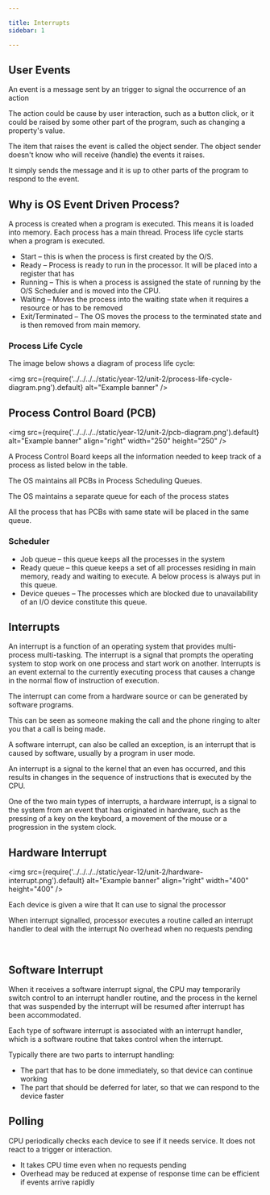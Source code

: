 ```yaml
--- 

title: Interrupts
sidebar: 1

---
```


## User Events

An event is a message sent by an trigger to signal the occurrence of an action

The action could be cause by user interaction, such as a button click, or it could be raised by some other part of the program, such as changing a property's value.

The item that raises the event is called the object sender. The object sender doesn't know who will receive (handle) the events it raises.

It simply sends the message and it is up to other parts of the program to respond to the event.

## Why is OS Event Driven Process?

A process is created when a program is executed. This means it is loaded into memory. Each process has a main thread. Process life cycle starts when a program is executed.

- Start – this is when the process is first created by the O/S.
- Ready – Process is ready to run in the processor. It will be placed into a register that has 
- Running – This is when a process is assigned the state of running by the O/S Scheduler and is moved into the CPU.
- Waiting – Moves the process into the waiting state when it requires a resource or has to be removed
- Exit/Terminated – The OS moves the process to the terminated state and is then removed from main memory.

### Process Life Cycle

The image below shows a diagram of process life cycle:

<img
  src={require('../../../../static/year-12/unit-2/process-life-cycle-diagram.png').default}
  alt="Example banner"
/> 

## Process Control Board (PCB)

<img
  src={require('../../../../static/year-12/unit-2/pcb-diagram.png').default}
  alt="Example banner"
  align="right"
  width="250"
  height="250"
/> 

A Process Control Board keeps all the information needed to keep track of a process as listed below in the table.

The OS maintains all PCBs in Process Scheduling Queues.

The OS maintains a separate queue for each of the process states 

All the process that has PCBs with same state will be placed in the same queue.

### Scheduler

- Job queue – this queue keeps all the processes in the system 
- Ready queue – this queue keeps a set of all processes residing in main memory, ready and waiting to execute. A below process is always put in this queue.
- Device queues – The processes which are blocked due to unavailability of an I/O device constitute this queue.

## Interrupts

An interrupt is a function of an operating system that provides multi-process multi-tasking. The interrupt is a signal that prompts the operating system to stop work on one process and start work on another. 
Interrupts is an event external to the currently executing process that causes a change in the normal flow of instruction of execution. 

The interrupt can come from a hardware source or can be generated by software programs.

This can be seen as someone making the call and the phone ringing to alter you that a call is being made.

A software interrupt, can also be called an exception, is an interrupt that is caused by software, usually by a program in user mode.

An interrupt is a signal to the kernel that an even has occurred, and this results in changes in the sequence of instructions that is executed by the CPU.

One of the two main types of interrupts, a hardware interrupt, is a signal to the system from an event that has originated in hardware, such as the pressing of a key on the keyboard, a movement of the mouse or a progression in the system clock.

## Hardware Interrupt

<img
  src={require('../../../../static/year-12/unit-2/hardware-interrupt.png').default}
  alt="Example banner"
  align="right"
  width="400"
  height="400"
/> 

Each device is given a wire that It can use to signal the processor

When interrupt signalled, processor executes a routine called an interrupt handler to deal with the interrupt
No overhead when no requests pending

<br clear = "right"/>

## Software Interrupt

When it receives a software interrupt signal, the CPU may temporarily switch control to an interrupt handler routine, and the process in the kernel that was suspended by the interrupt will be resumed after interrupt has been accommodated.

Each type of software interrupt is associated with an interrupt handler, which is a software routine that takes control when the interrupt.

Typically there are two parts to interrupt handling:
-	The part that has to be done immediately, so that device can continue working
-	The part that should be deferred for later, so that we can respond to the device faster


## Polling 

CPU periodically checks each device to see if it needs service. It does not react to a trigger or interaction.

-	It takes CPU time even when no requests pending 
-	Overhead may be reduced at expense of response time can be efficient if events arrive rapidly
